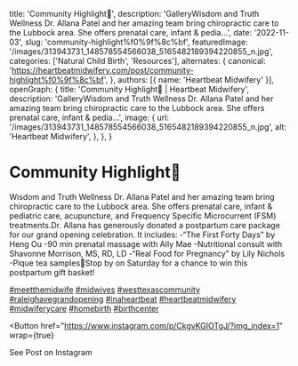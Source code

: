   title: 'Community Highlight🌿',
  description: 'GalleryWisdom and Truth Wellness Dr. Allana Patel and her amazing team bring chiropractic care to the Lubbock area. She offers prenatal care, infant & pedia...',
  date: '2022-11-03',
  slug: 'community-highlight%f0%9f%8c%bf',
  featuredImage: '/images/313943731_148578554566038_5165482189394220855_n.jpg',
  categories: ['Natural Child Birth', 'Resources'],
  alternates: {
    canonical: 'https://heartbeatmidwifery.com/post/community-highlight%f0%9f%8c%bf',
  },
  authors: [{ name: 'Heartbeat Midwifery' }],
  openGraph: {
    title: 'Community Highlight🌿 | Heartbeat Midwifery',
    description: 'GalleryWisdom and Truth Wellness Dr. Allana Patel and her amazing team bring chiropractic care to the Lubbock area. She offers prenatal care, infant & pedia...',
    image: {
      url: '/images/313943731_148578554566038_5165482189394220855_n.jpg',
      alt: 'Heartbeat Midwifery',
    },
  },
}


# Community Highlight🌿

<Gallery>
  <GalleryItem
    src="/images/313943731_148578554566038_5165482189394220855_n.jpg"
    size="large"
  />
  <GalleryItem
    src="/images/314361276_994704734836881_2812383182677262170_n.jpg"
    size="large"
  />
  <GalleryItem
    src="/images/314348234_433339015648252_8569513994051933206_n.jpg"
    size="large"
  />
</Gallery>

Wisdom and Truth Wellness Dr. Allana Patel and her amazing team bring chiropractic care to the Lubbock area. She offers prenatal care, infant & pediatric care, acupuncture, and Frequency Specific Microcurrent (FSM) treatments.Dr. Allana has generously donated a postpartum care package for our grand opening celebration. It includes: -“The First Forty Days” by Heng Ou -90 min prenatal massage with Ally Mae -Nutritional consult with Shavonne Morrison, MS, RD, LD -“Real Food for Pregnancy” by Lily Nichols -Pique tea samples🌼Stop by on Saturday for a chance to win this postpartum gift basket!

[#meetthemidwife](https://www.instagram.com/explore/tags/meetthemidwife/) [#midwives](https://www.instagram.com/explore/tags/midwives/) [#westtexascommunity](https://www.instagram.com/explore/tags/westtexascommunity/) [#raleighavegrandopening](https://www.instagram.com/explore/tags/raleighavegrandopening/) [#inaheartbeat](https://www.instagram.com/explore/tags/inaheartbeat/) [#heartbeatmidwifery](https://www.instagram.com/explore/tags/heartbeatmidwifery/) [#midwiferycare](https://www.instagram.com/explore/tags/midwiferycare/) [#homebirth](https://www.instagram.com/explore/tags/homebirth/) [#birthcenter](https://www.instagram.com/explore/tags/birthcenter/)

<Button
  href="https://www.instagram.com/p/CkgvKGIOTgJ/?img_index=1"
  wrap={true}
>
  See Post on Instagram
</Button>
